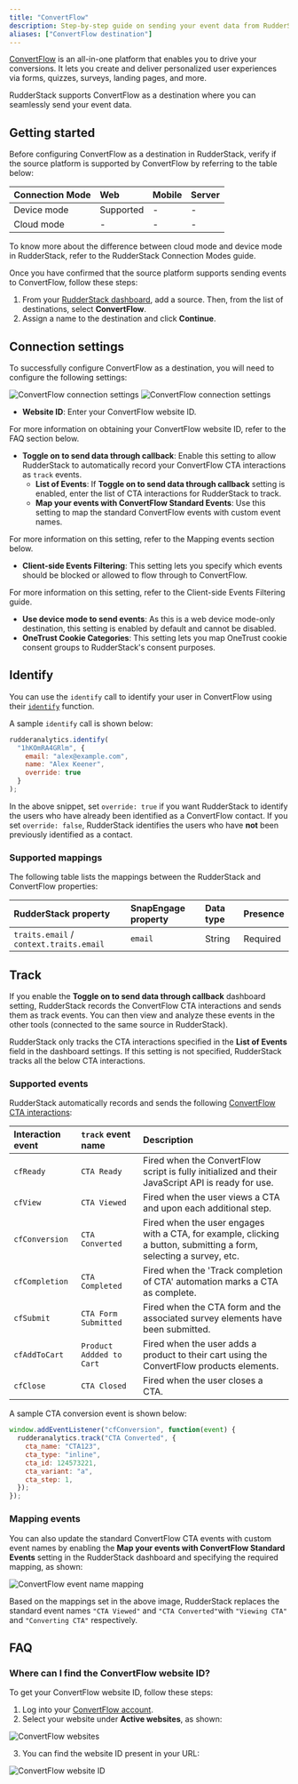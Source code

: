 ```yaml
---
title: "ConvertFlow"
description: Step-by-step guide on sending your event data from RudderStack to ConvertFlow.
aliases: ["ConvertFlow destination"]
---
```


[ConvertFlow](https://www.convertflow.com/) is an all-in-one platform that enables you to drive your conversions. It lets you create and deliver personalized user experiences via forms, quizzes, surveys, landing pages, and more. 

RudderStack supports ConvertFlow as a destination where you can seamlessly send your event data.

## Getting started

Before configuring ConvertFlow as a destination in RudderStack, verify if the source platform is supported by ConvertFlow by referring to the table below:

| Connection Mode | Web | Mobile | Server |
| :--- | :--- | :--- | :--- |
| Device mode | Supported | - | - |
| Cloud mode | -  | - | - |

<div class="infoBlock">
To know more about the difference between cloud mode and device mode in RudderStack, refer to the <Link to="/destinations/rudderstack-connection-modes/">RudderStack Connection Modes</Link> guide.
</div>

Once you have confirmed that the source platform supports sending events to ConvertFlow, follow these steps:

1. From your [RudderStack dashboard](https://app.rudderstack.com/), add a source. Then, from the list of destinations, select **ConvertFlow**.
2. Assign a name to the destination and click **Continue**.

## Connection settings

To successfully configure ConvertFlow as a destination, you will need to configure the following settings:

<img src="../../assets/event-stream-destinations/convertflow-connection-settings-1.png" alt="ConvertFlow connection settings" />
<img src="../../assets/event-stream-destinations/convertflow-connection-settings-2.png" alt="ConvertFlow connection settings" />

- **Website ID**: Enter your ConvertFlow website ID.

<div class="infoBlock">
For more information on obtaining your ConvertFlow website ID, refer to the <Link to="#faq">FAQ</Link> section below.
</div>

- **Toggle on to send data through callback**: Enable this setting to allow RudderStack to automatically record your ConvertFlow CTA interactions as `track` events.
  - **List of Events**: If **Toggle on to send data through callback** setting is enabled, enter the list of CTA interactions for RudderStack to track.
  - **Map your events with ConvertFlow Standard Events**: Use this setting to map the standard ConvertFlow events with custom event names.

<div class="infoBlock">
For more information on this setting, refer to the <Link to="#mapping-events">Mapping events</Link> section below.
</div>

- **Client-side Events Filtering**: This setting lets you specify which events should be blocked or allowed to flow through to ConvertFlow.

<div class="infoBlock">
For more information on this setting, refer to the <Link to="/sources/sdks/event-filtering/">Client-side Events Filtering</Link> guide.
</div>

- **Use device mode to send events**: As this is a <Link to="https://www.rudderstack.com/docs/destinations/rudderstack-connection-modes/#device-mode">web device mode</Link>-only destination, this setting is enabled by default and cannot be disabled.
- **OneTrust Cookie Categories**: This setting lets you map <Link to="/sources/sdks/rudderstack-javascript-sdk/consent-managers/onetrust/">OneTrust</Link> cookie consent groups to RudderStack's consent purposes.

## Identify

You can use the <Link to="/event-spec/standard-events/identify/">`identify`</Link> call to identify your user in ConvertFlow using their <a href="https://help.convertflow.com/article/112-convertflow-javascript-api-examples#convertflow-identify">`identify`</a> function.

A sample `identify` call is shown below:

```javascript
rudderanalytics.identify(
  "1hKOmRA4GRlm", {
    email: "alex@example.com",
    name: "Alex Keener",
    override: true
  }
);
```

In the above snippet, set `override: true` if you want RudderStack to identify the users who have already been identified as a ConvertFlow contact. If you set `override: false`, RudderStack identifies the users who have **not** been previously identified as a contact.

### Supported mappings

The following table lists the mappings between the RudderStack and ConvertFlow properties:

| RudderStack property | SnapEngage property | Data type | Presence
|:---------------------|:-------------|:--------------|:--------------|
| `traits.email` / `context.traits.email` | `email` | String | Required |

## Track

If you enable the **Toggle on to send data through callback** dashboard setting, RudderStack records the ConvertFlow CTA interactions and sends them as <Link to="/event-spec/standard-events/track/">track</Link> events. You can then view and analyze these events in the other tools (connected to the same source in RudderStack).

<div class="infoBlock">
RudderStack only tracks the CTA interactions specified in the <strong>List of Events</strong> field in the dashboard settings. If this setting is not specified, RudderStack tracks all the below CTA interactions.
</div>

### Supported events

RudderStack automatically records and sends the following <a href="https://help.convertflow.com/article/112-convertflow-javascript-api-examples">ConvertFlow CTA interactions</a>:

| Interaction event | `track` event name | Description |
| :---| :---|  :--- |
| `cfReady`| `CTA Ready` | Fired when the ConvertFlow script is fully initialized and their JavaScript API is ready for use. |
| `cfView`|  `CTA Viewed` | Fired when the user views a CTA and upon each additional step.
| `cfConversion`|  `CTA Converted` | Fired when the user engages with a CTA, for example, clicking a button, submitting a form, selecting a survey, etc.
| `cfCompletion`|  `CTA Completed` | Fired when the 'Track completion of CTA' automation marks a CTA as complete.
| `cfSubmit`|  `CTA Form Submitted` | Fired when the CTA form and the associated survey elements have been submitted.
| `cfAddToCart`| `Product Addded to Cart` | Fired when the user adds a product to their cart using the ConvertFlow products elements.
| `cfClose`| `CTA Closed` | Fired when the user closes a CTA.

A sample CTA conversion event is shown below:

```javascript
window.addEventListener("cfConversion", function(event) {
  rudderanalytics.track("CTA Converted", {
    cta_name: "CTA123",
    cta_type: "inline",
    cta_id: 124573221,
    cta_variant: "a",
    cta_step: 1,
  });
});
```

### Mapping events

You can also update the standard ConvertFlow CTA events with custom event names by enabling the <strong>Map your events with ConvertFlow Standard Events</strong> setting in the RudderStack dashboard and specifying the required mapping, as shown:

<img src="../../assets/event-stream-destinations/convertflow-event-mapping.png" alt="ConvertFlow event name mapping" />

Based on the mappings set in the above image, RudderStack replaces the standard event names `"CTA Viewed"` and `"CTA Converted"`with `"Viewing CTA"` and `"Converting CTA"` respectively.

## FAQ

### Where can I find the ConvertFlow website ID?

To get your ConvertFlow website ID, follow these steps:

1. Log into your <a href="https://app.convertflow.com/login">ConvertFlow account</a>.
2. Select your website under **Active websites**, as shown:

<img src="../../assets/event-stream-destinations/convertflow-websites.png" alt="ConvertFlow websites" />

3. You can find the website ID present in your URL:

<img src="../../assets/event-stream-destinations/convertflow-website-id.png" alt="ConvertFlow website ID" />